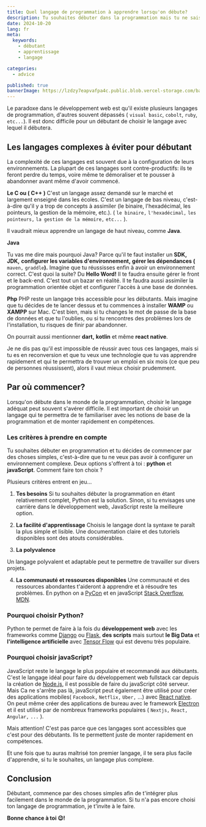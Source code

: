```yaml
---
title: Quel langage de programmation à apprendre lorsqu'on débute?
description: Tu souhaites débuter dans la programmation mais tu ne sais pas par où commencer. Tu es au bon endroit.
date: 2024-10-20
lang: fr
meta:
  keywords:
    - débutant
    - apprentissage
    - langage

categories:
  - advice

published: true
bannerImage: https://lzdzy7eapvafpa4c.public.blob.vercel-storage.com/bannerPosts/debutant.jpg
---
```


<MdxImage
  isBanner="true"
  alt="banner - quel-langage-apprendre"
  path="banner/debutant.jpg"
/>
Le paradoxe dans le développement web est qu'il existe plusieurs langages de
programmation, d'autres souvent dépassés ( `visual basic`, `cobolt`, `ruby`,
`etc...`). Il est donc difficile pour un débutant de choisir le langage avec
lequel il débutera.

## Les langages complexes à éviter pour débutant

La complexité de ces langages est souvent due à
 la configuration de leurs environnements. 
 La plupart de ces langages sont contre-productifs: 
 ils te feront perdre du temps, voire même te démoraliser et te pousser à abandonner avant même d'avoir commencé.

**Le C ou ( C++ )**
C'est un langage assez demandé sur le marché et largement enseigné dans les écoles. C'est un langage de bas niveau, c'est-à-dire qu'il y a trop de concepts à assimiler (le binaire, l'hexadécimal, les pointeurs, la gestion de la mémoire, etc.).
 ( `le binaire,` `l'hexadécimal,` `les pointeurs,` `la gestion de la mémoire,` `etc...` ).

<MdxImage
  alt="img- Débutant n'apprends pas le C"
  title="Débutant, n'apprends pas le C"
  path="/debutantC.png"
/>
Il vaudrait mieux apprendre un langage de haut niveau, comme **Java**.

**Java**

Tu vas me dire mais pourquoi Java? Parce qu'il te faut installer un **SDK,** **JDK,** **configurer les variables d'environnement,** **gérer les dépendances (** `maven,` `graddle`**).** Imagine que tu réussisses enfin à avoir un environnement correct. C'est quoi la suite? Du **Hello Word!** Il te faudra ensuite gérer le front et le back-end. C'est tout un bazar en réalité.
Il te faudra aussi assimiler la programmation orientée objet et configurer l'accès à une base de données.

**Php**
PHP reste un langage très accessible pour les débutants. Mais imagine que tu décides de te lancer dessus et tu commences à installer **WAMP** ou **XAMPP** sur Mac. C'est bien, mais si tu changes le mot de passe de la base de données et que tu l'oublies, ou si tu rencontres des problèmes lors de l'installation, tu risques de finir par abandonner.

On pourrait aussi mentionner **dart,** **kotlin** et même **react native**.

Je ne dis pas qu'il est impossible de réussir avec tous ces langages, mais si tu es en reconversion et que tu veux une technologie que tu vas apprendre rapidement et qui te permettra de trouver un emploi en six mois (ce que peu de personnes réussissent), alors il vaut mieux choisir prudemment.

## Par où commencer?
Lorsqu'on débute dans le monde de la programmation, choisir le langage adéquat peut souvent s'avérer difficile. Il est important de choisir un langage qui te permettra de te familiariser avec les notions de base de la programmation et de monter rapidement en compétences.

### Les critères à prendre en compte
Tu souhaites débuter en programmation et tu décides de commencer par des choses simples, c'est-à-dire que tu ne veux pas avoir à configurer un environnement complexe. Deux options s'offrent à toi : **python** et **javaScript**. Comment faire ton choix ?

Plusieurs critères entrent en jeu...

1. **Tes besoins**
Si tu souhaites débuter la programmation en étant relativement complet, Python est la solution. Sinon, si tu envisages une carrière dans le développement web, JavaScript reste la meilleure option.

2. **La facilité d'apprentissage**
Choisis le langage dont la syntaxe te paraît la plus simple et lisible. Une documentation claire et des tutoriels disponibles sont des atouts considérables.

3. **La polyvalence**

Un langage polyvalent et adaptable peut te permettre de travailler sur divers projets.

4. **La communauté et ressources disponibles**
Une communauté et des ressources abondantes t'aideront à apprendre et à résoudre tes problèmes. En python on a [PyCon](https://pycon.org/) et en javaScript [Stack Overflow](https://stackoverflow.com/), [MDN](https://developer.mozilla.org).

### Pourquoi choisir Python?

Python te permet de faire à la fois du **développement web** avec les frameworks comme [Django](https://www.djangoproject.com/) ou [Flask](https://flask.palletsprojects.com), **des scripts** mais surtout **le Big Data** et **l'intelligence artificielle** avec [Tensor Flow](https://www.tensorflow.org) qui est devenu très populaire.

### Pourquoi choisir javaScript?

JavaScript reste le langage le plus populaire et recommandé aux débutants.
C'est le langage idéal pour faire du développement web fullstack car depuis la création de [Node.js](https://nodejs.org),
il est possible de faire du javaScript côté serveur. Mais Ca ne s'arrête pas là, javaScript peut également être utilisé pour créer des applications mobiles( `Facebook,` `Netflix,` `Uber,` ...) avec [React native](https://reactnative.dev/). On peut même créer des applications de bureau avec le framework [Electron](https://www.electronjs.org/) et il est utilisé par de nombreux frameworks populaires ( `Nextjs,` `React,` `Angular,` `...` ).

<Callout type="warning">
  <div className="not-last-margin-bottom">
    Mais attention! C'est pas parce que ces langages sont accessibles que c'est
    pour des débutants. Ils te permettent juste de monter rapidement en
    compétences.
  </div>
</Callout>

Et une fois que tu auras maîtrisé ton premier langage, il te sera plus facile d'apprendre, si tu le souhaites, un langage plus complexe.

## Conclusion

Débutant, commence par des choses simples afin de t'intégrer plus facilement dans le monde de la programmation. Si tu n'a pas encore choisi ton langage de programmation, je t'invite à le faire.

**Bonne chance à toi 😉!**
